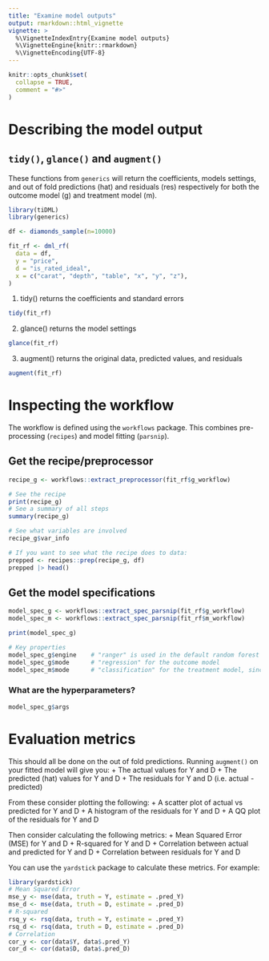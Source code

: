 ```yaml
---
title: "Examine model outputs"
output: rmarkdown::html_vignette
vignette: >
  %\VignetteIndexEntry{Examine model outputs}
  %\VignetteEngine{knitr::rmarkdown}
  %\VignetteEncoding{UTF-8}
---
```


```r
knitr::opts_chunk$set(
  collapse = TRUE,
  comment = "#>"
)
```

# Describing the model output

## `tidy()`, `glance()` and `augment()`

These functions from `generics` will return the coefficients, models settings, and out of fold predictions (hat) and residuals (res) respectively for both the outcome model (g) and treatment model (m).

```r
library(tiDML)
library(generics)

df <- diamonds_sample(n=10000)

fit_rf <- dml_rf(
  data = df,
  y = "price",
  d = "is_rated_ideal",
  x = c("carat", "depth", "table", "x", "y", "z"),
)
```

1. tidy() returns the coefficients and standard errors
```r
tidy(fit_rf)
```
2. glance() returns the model settings
```r
glance(fit_rf)
```
3. augment() returns the original data, predicted values, and residuals
```r
augment(fit_rf)
```

# Inspecting the workflow

The workflow is defined using the `workflows` package. This combines pre-processing (`recipes`) and model fitting (`parsnip`).

## Get the recipe/preprocessor

```r
recipe_g <- workflows::extract_preprocessor(fit_rf$g_workflow)

# See the recipe
print(recipe_g)
# See a summary of all steps
summary(recipe_g)

# See what variables are involved
recipe_g$var_info

# If you want to see what the recipe does to data:
prepped <- recipes::prep(recipe_g, df)
prepped |> head()
```

## Get the model specifications
```r
model_spec_g <- workflows::extract_spec_parsnip(fit_rf$g_workflow)
model_spec_m <- workflows::extract_spec_parsnip(fit_rf$m_workflow)

print(model_spec_g)

# Key properties
model_spec_g$engine    # "ranger" is used in the default random forest
model_spec_g$mode      # "regression" for the outcome model
model_spec_m$mode      # "classification" for the treatment model, since it's binary  
```

### What are the hyperparameters?
```r
model_spec_g$args
```

# Evaluation metrics

This should all be done on the out of fold predictions. Running `augment()` on your fitted model will give you:
+ The actual values for Y and D
+ The predicted (hat) values for Y and D 
+ The residuals for Y and D (i.e. actual - predicted)

From these consider plotting the following:
+ A scatter plot of actual vs predicted for Y and D
+ A histogram of the residuals for Y and D
+ A QQ plot of the residuals for Y and D

Then consider calculating the following metrics:
+ Mean Squared Error (MSE) for Y and D
+ R-squared for Y and D
+ Correlation between actual and predicted for Y and D
+ Correlation between residuals for Y and D

You can use the `yardstick` package to calculate these metrics. For example:
```r
library(yardstick)
# Mean Squared Error
mse_y <- mse(data, truth = Y, estimate = .pred_Y)
mse_d <- mse(data, truth = D, estimate = .pred_D)
# R-squared
rsq_y <- rsq(data, truth = Y, estimate = .pred_Y)
rsq_d <- rsq(data, truth = D, estimate = .pred_D)
# Correlation
cor_y <- cor(data$Y, data$.pred_Y)
cor_d <- cor(data$D, data$.pred_D)
```